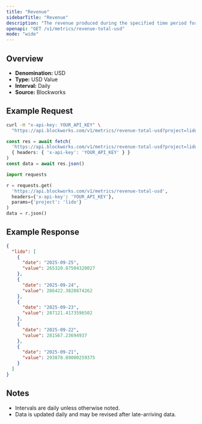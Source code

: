 ```yaml
---
title: "Revenue"
sidebarTitle: "Revenue"
description: "The revenue produced during the specified time period for given project."
openapi: "GET /v1/metrics/revenue-total-usd"
mode: "wide"
---
```


## Overview

- **Denomination:** USD
- **Type:** USD Value
- **Interval:** Daily
- **Source:** Blockworks

## Example Request

<CodeGroup>

```bash cURL
curl -H "x-api-key: YOUR_API_KEY" \
  "https://api.blockworks.com/v1/metrics/revenue-total-usd?project=lido"
```

```typescript TypeScript
const res = await fetch(
  'https://api.blockworks.com/v1/metrics/revenue-total-usd?project=lido',
  { headers: { 'x-api-key': 'YOUR_API_KEY' } }
)
const data = await res.json()
```

```python Python
import requests

r = requests.get(
  'https://api.blockworks.com/v1/metrics/revenue-total-usd',
  headers={'x-api-key': 'YOUR_API_KEY'},
  params={'project': 'lido'}
)
data = r.json()
```

</CodeGroup>

## Example Response

```json
{
  "lido": [
    {
      "date": "2025-09-25",
      "value": 265320.87504320027
    },
    {
      "date": "2025-09-24",
      "value": 286422.3820874262
    },
    {
      "date": "2025-09-23",
      "value": 287121.4173596502
    },
    {
      "date": "2025-09-22",
      "value": 281567.23694937
    },
    {
      "date": "2025-09-21",
      "value": 293878.89000259375
    }
  ]
}
```

## Notes
- Intervals are daily unless otherwise noted.
- Data is updated daily and may be revised after late-arriving data.
